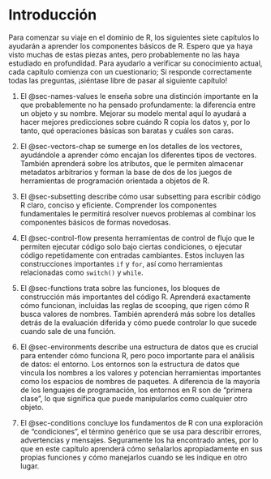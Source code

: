 # Introducción {#sec-foundations-intro .unnumbered}

Para comenzar su viaje en el dominio de R, los siguientes siete capítulos lo ayudarán a aprender los componentes básicos de R. Espero que ya haya visto muchas de estas piezas antes, pero probablemente no las haya estudiado en profundidad. Para ayudarlo a verificar su conocimiento actual, cada capítulo comienza con un cuestionario; Si responde correctamente todas las preguntas, ¡siéntase libre de pasar al siguiente capítulo!

1.  El @sec-names-values le enseña sobre una distinción importante en la que probablemente no ha pensado profundamente: la diferencia entre un objeto y su nombre. Mejorar su modelo mental aquí lo ayudará a hacer mejores predicciones sobre cuándo R copia los datos y, por lo tanto, qué operaciones básicas son baratas y cuáles son caras.

2.  El @sec-vectors-chap se sumerge en los detalles de los vectores, ayudándole a aprender cómo encajan los diferentes tipos de vectores. También aprenderá sobre los atributos, que le permiten almacenar metadatos arbitrarios y forman la base de dos de los juegos de herramientas de programación orientada a objetos de R.

3.  El @sec-subsetting describe cómo usar subsetting para escribir código R claro, conciso y eficiente. Comprender los componentes fundamentales le permitirá resolver nuevos problemas al combinar los componentes básicos de formas novedosas.

4.  El @sec-control-flow presenta herramientas de control de flujo que le permiten ejecutar código solo bajo ciertas condiciones, o ejecutar código repetidamente con entradas cambiantes. Estos incluyen las construcciones importantes `if` y `for`, así como herramientas relacionadas como `switch()` y `while`.

5.  El @sec-functions trata sobre las funciones, los bloques de construcción más importantes del código R. Aprenderá exactamente cómo funcionan, incluidas las reglas de scooping, que rigen cómo R busca valores de nombres. También aprenderá más sobre los detalles detrás de la evaluación diferida y cómo puede controlar lo que sucede cuando sale de una función.

6.  El @sec-environments describe una estructura de datos que es crucial para entender cómo funciona R, pero poco importante para el análisis de datos: el entorno. Los entornos son la estructura de datos que vincula los nombres a los valores y potencian herramientas importantes como los espacios de nombres de paquetes. A diferencia de la mayoría de los lenguajes de programación, los entornos en R son de "primera clase", lo que significa que puede manipularlos como cualquier otro objeto.

7.  El @sec-conditions concluye los fundamentos de R con una exploración de "condiciones", el término genérico que se usa para describir errores, advertencias y mensajes. Seguramente los ha encontrado antes, por lo que en este capítulo aprenderá cómo señalarlos apropiadamente en sus propias funciones y cómo manejarlos cuando se les indique en otro lugar.
